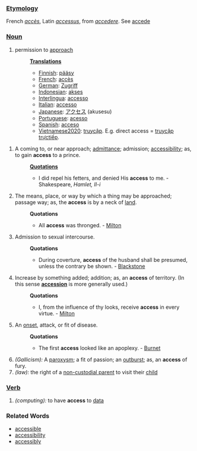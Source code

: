 ===[[Etymology]]===
French ''[[accès]]'', Latin ''[[accessus]]'', from ''[[accedere]]''. See [[accede]]
===[[Noun]]===
# permission to [[approach]]
#:'''[[Translation]]s'''
#:*[[Finnish]]: [[pääsy]]
#:*[[French]]: [[accès]]
#:*[[German]]: [[Zugriff]]
#:*[[Indonesian]]: [[akses]]
#:*[[Interlingua]]: [[accesso]]
#:*[[Italian]]: [[accesso]]
#:*[[Japanese]]: [[アクセス]] (akusesu)
#:*[[Portuguese]]: [[acesso]]
#:*[[Spanish]]: [[acceso]] 
#:*[[Vietnamese2020]]: [[truycập]]. E.g. direct access = [[truycập]] [[trựctiếp]].

#A coming to, or near approach; [[admittance]]; admission; [[accessibility]]; as, to gain '''access''' to a prince.
#:'''[[Quotation]]s'''
#:*I did repel his fetters, and denied His '''access''' to me. - Shakespeare, ''Hamlet, II-i''
# The means, place, or way by which a thing may be approached; passage way; as, the '''access''' is by a neck of [[land]].
#:'''Quotations'''
#:*All '''access''' was thronged. - [[Milton]] 
#Admission to sexual intercourse.
#:'''Quotations'''
#:*During coverture, '''access''' of the husband shall be presumed, unless the contrary be shown. - [[Blackstone]] 
#Increase by something added; addition; as, an '''access''' of territory. (In this sense '''[[accession]]''' is more generally used.)
#:'''Quotations'''
#:*I, from the influence of thy looks, receive '''access''' in every virtue. - [[Milton]]
#An [[onset]], attack, or fit of disease.
#:'''Quotations'''
#:*The first '''access''' looked like an apoplexy. - [[Burnet]]
#''(Gallicism):'' A [[paroxysm]]; a fit of passion; an [[outburst]]; as, an '''access''' of fury.
#''(law):'' the right of a [[w:non-custodial parent|non-custodial parent]] to visit their [[child]]
===[[Verb]]===
#''(computing):'' to have '''access''' to [[data]]
===Related Words===
*[[accessible]]
*[[accessibility]]
*[[accessibly]]